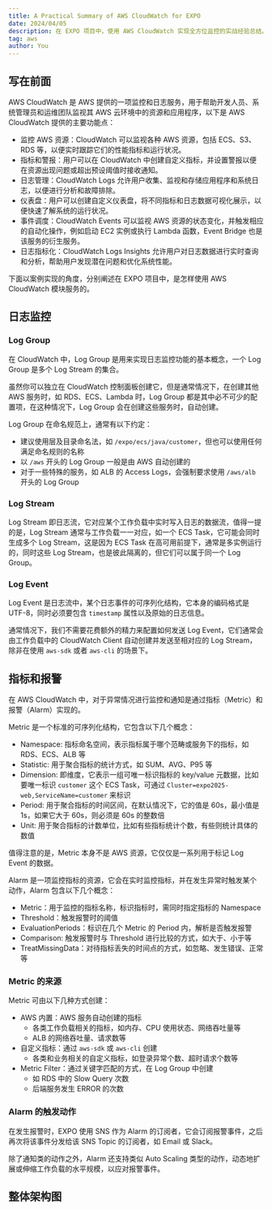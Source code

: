 ```yaml
---
title: A Practical Summary of AWS CloudWatch for EXPO
date: 2024/04/05
description: 在 EXPO 项目中，使用 AWS CloudWatch 实现全方位监控的实战经验总结。
tag: aws
author: You
---
```


## 写在前面
AWS CloudWatch 是 AWS 提供的一项监控和日志服务，用于帮助开发人员、系统管理员和运维团队监视其 AWS 云环境中的资源和应用程序，以下是 AWS CloudWatch 提供的主要功能点：

* 监控 AWS 资源：CloudWatch 可以监视各种 AWS 资源，包括 ECS、S3、RDS 等，以便实时跟踪它们的性能指标和运行状况。
* 指标和警报：用户可以在 CloudWatch 中创建自定义指标，并设置警报以便在资源出现问题或超出预设阈值时接收通知。
* 日志管理：CloudWatch Logs 允许用户收集、监视和存储应用程序和系统日志，以便进行分析和故障排除。
* 仪表盘：用户可以创建自定义仪表盘，将不同指标和日志数据可视化展示，以便快速了解系统的运行状况。
* 事件调度：CloudWatch Events 可以监视 AWS 资源的状态变化，并触发相应的自动化操作，例如启动 EC2 实例或执行 Lambda 函数，Event Bridge 也是该服务的衍生服务。
* 日志指标化：CloudWatch Logs Insights 允许用户对日志数据进行实时查询和分析，帮助用户发现潜在问题和优化系统性能。

下面以案例实现的角度，分别阐述在 EXPO 项目中，是怎样使用 AWS CloudWatch 模块服务的。

## 日志监控
### Log Group
在 CloudWatch 中，Log Group 是用来实现日志监控功能的基本概念，一个 Log Group 是多个 Log Stream 的集合。

虽然你可以独立在 CloudWatch 控制面板创建它，但是通常情况下，在创建其他 AWS 服务时，如 RDS、ECS、Lambda 时，Log Group 都是其中必不可少的配置项，在这种情况下，Log Group 会在创建这些服务时，自动创建。

Log Group 在命名规范上，通常有以下约定：
* 建议使用层及目录命名法，如 `/expo/ecs/java/customer`，但也可以使用任何满足命名规则的名称
* 以 `/aws` 开头的 Log Group 一般是由 AWS 自动创建的
* 对于一些特殊的服务，如 ALB 的 Access Logs，会强制要求使用 `/aws/alb` 开头的 Log Group 

### Log Stream
Log Stream 即日志流，它对应某个工作负载中实时写入日志的数据流，值得一提的是，Log Stream 通常与工作负载一一对应，如一个 ECS Task，它可能会同时生成多个 Log Stream，这是因为 ECS Task 在高可用前提下，通常是多实例运行的，同时这些 Log Stream，也是彼此隔离的，但它们可以属于同一个 Log Group。

### Log Event
Log Event 是日志流中，某个日志事件的可序列化结构，它本身的编码格式是 UTF-8，同时必须要包含 `timestamp` 属性以及原始的日志信息。

通常情况下，我们不需要花费额外的精力来配置如何发送 Log Event，它们通常会由工作负载中的 CloudWatch Client 自动创建并发送至相对应的 Log Stream，除非在使用 `aws-sdk` 或者 `aws-cli` 的场景下。

## 指标和报警
在 AWS CloudWatch 中，对于异常情况进行监控和通知是通过指标（Metric）和报警（Alarm）实现的。

Metric 是一个标准的可序列化结构，它包含以下几个概念：
* Namespace: 指标命名空间，表示指标属于哪个范畴或服务下的指标，如 RDS、ECS、ALB 等
* Statistic: 用于聚合指标的统计方式，如 SUM、AVG、P95 等
* Dimension: 即维度，它表示一组可唯一标识指标的 key/value 元数据，比如要唯一标识 `customer` 这个 ECS Task，可通过 `Cluster=expo2025-web,ServiceName=customer` 来标识
* Period: 用于聚合指标的时间区间，在默认情况下，它的值是 60s，最小值是 1s，如果它大于 60s，则必须是 60s 的整数倍
* Unit: 用于聚合指标的计数单位，比如有些指标统计个数，有些则统计具体的数值

值得注意的是，Metric 本身不是 AWS 资源，它仅仅是一系列用于标记 Log Event 的数据。

Alarm 是一项监控指标的资源，它会在实时监控指标，并在发生异常时触发某个动作，Alarm 包含以下几个概念：
* Metric：用于监控的指标名称，标识指标时，需同时指定指标的 Namespace
* Threshold：触发报警时的阈值
* EvaluationPeriods：标识在几个 Metric 的 Period 内，解析是否触发报警
* Comparison: 触发报警时与 Threshold 进行比较的方式，如大于、小于等
* TreatMissingData：对待指标丢失的时间点的方式，如忽略、发生错误、正常等

### Metric 的来源
Metric 可由以下几种方式创建：
* AWS 内置：AWS 服务自动创建的指标
    * 各类工作负载相关的指标，如内存、CPU 使用状态、网络吞吐量等
    * ALB 的网络吞吐量、请求数等
* 自定义指标：通过 `aws-sdk` 或 `aws-cli` 创建
    * 各类和业务相关的自定义指标，如登录异常个数、超时请求个数等
* Metric Filter：通过关键字匹配的方式，在 Log Group 中创建
    * 如 RDS 中的 Slow Query 次数
    * 后端服务发生 ERROR 的次数

### Alarm 的触发动作
在发生报警时，EXPO 使用 SNS 作为 Alarm 的订阅者，它会订阅报警事件，之后再次将该事件分发给该 SNS Topic 的订阅者，如 Email 或 Slack。

除了通知类的动作之外，Alarm 还支持类似 Auto Scaling 类型的动作，动态地扩展或伸缩工作负载的水平规模，以应对报警事件。

## 整体架构图
<ImagePreviewer src="/images/aws-expo-summary/img6.png" alt="overview of monitor"/>
